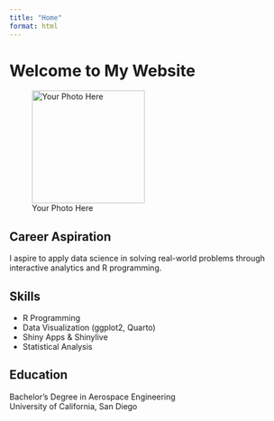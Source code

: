 ```yaml
---
title: "Home"
format: html
---
```


# Welcome to My Website

![Your Photo Here](your-photo.jpg){width=200px}

## Career Aspiration
I aspire to apply data science in solving real-world problems through interactive analytics and R programming.

## Skills
- R Programming
- Data Visualization (ggplot2, Quarto)
- Shiny Apps & Shinylive
- Statistical Analysis

## Education
Bachelor's Degree in Aerospace Engineering  
University of California, San Diego  
